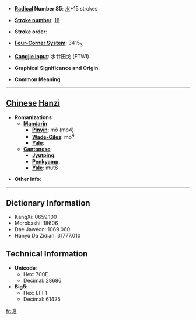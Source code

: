 * '''[[Wiktionary:Chinese radical index| Radical]] Number 85''': [[Wiktionary:Chinese radical index 水|水]]+15 strokes

* '''[[Wiktionary:Chinese total strokes index|Stroke number]]''': [[Wiktionary:Chinese total strokes index 18|18]]

* '''Stroke order''': 

* '''[[Wiktionary:Chinese four corner index|Four-Corner System]]''': 3415<sub>3</sub>

* '''[[Wiktionary:Chinese Cangjie index|Cangjie input]]''': 水廿田戈 (ETWI)

* '''Graphical Significance and Origin''': 

* '''Common Meaning'''

----

== [[Chinese]] [[Hanzi]] ==

* '''Romanizations'''
** '''[[Mandarin]]'''
*** '''[[Pinyin]]''': mò (mo4)
*** '''[[Wade-Giles]]''': mo<sup>4</sup>
*** '''[[Yale]]''': 
** '''[[Cantonese]]'''
*** '''[[Jyutping]]''':
*** '''[[Penkyamp]]''': 
*** '''[[Yale]]''': mut6

* '''Other info''': 

----

== Dictionary Information ==

* KangXi: 0659.100
* Morobashi: 18606
* Dae Jaweon: 1069.060
* Hanyu Da Zidian: 31777.010

== Technical Information ==

* '''Unicode''':
** Hex: 700E
** Decimal: 28686
* '''Big5''':
** Hex: EFF1
** Decimal: 61425

[[fr:瀎]]